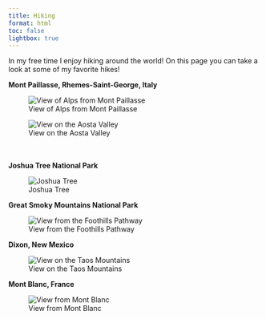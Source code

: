 ```yaml
---
title: Hiking
format: html
toc: false
lightbox: true 
---
```

In my free time I enjoy hiking around the world! On this page you can take a look at some of my favorite hikes!


**Mont Paillasse, Rhemes-Saint-George, Italy**

![View of Alps from Mont Paillasse](MontPaillasse1.JPG)

![View on the Aosta Valley](MontPaillasse2.JPG)

::: {style="display: flex; justify-content: space-around;"}
::: {style="margin: 10px;"}
:::

::: {style="margin: 10px;"}
:::
:::

**Joshua Tree National Park** 

![Joshua Tree](JTree.jpg)

**Great Smoky Mountains National Park** 

![View from the Foothills Pathway](GreatSmokyMts.JPG)

**Dixon, New Mexico**

![View on the Taos Mountains](Dixon.jpg)

**Mont Blanc, France**

![View from Mont Blanc](MontBlanc.JPG)
